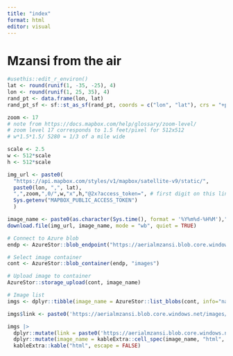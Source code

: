 ```yaml
---
title: "index"
format: html
editor: visual
---
```


# Mzansi from the air

```r
#usethis::edit_r_environ()
lat <- round(runif(1, -35, -25), 4)
lon <- round(runif(1, 25, 35), 4)
rand_pt <- data.frame(lon, lat) 
rand_pt_sf <- sf::st_as_sf(rand_pt, coords = c("lon", "lat"), crs = "+proj=longlat +datum=WGS84 +no_defs")

zoom <- 17
# note from https://docs.mapbox.com/help/glossary/zoom-level/
# zoom level 17 corresponds to 1.5 feet/pixel for 512x512
# w*1.5*1.5/ 5280 = 1/3 of a mile wide

scale <- 2.5
w <- 512*scale
h <- 512*scale

img_url <- paste0(
  "https://api.mapbox.com/styles/v1/mapbox/satellite-v9/static/",
  paste0(lon, ",", lat),
  ",",zoom,",0/",w,"x",h,"@2x?access_token=", # first digit on this line is zoom level (between 0 and 22)
  Sys.getenv("MAPBOX_PUBLIC_ACCESS_TOKEN")
  )

image_name <- paste0(as.character(Sys.time(), format = '%Y%m%d-%H%M'),".jpeg")
download.file(img_url, image_name, mode = "wb", quiet = TRUE)
```

```r
# Connect to Azure blob
endp <- AzureStor::blob_endpoint("https://aerialmzansi.blob.core.windows.net/", key=Sys.getenv("AZURE_BLOB_ACCESS_KEY"))

# Select image container
cont <- AzureStor::blob_container(endp, "images")

# Upload image to container
AzureStor::storage_upload(cont, image_name)

```

```r
# Image list
imgs <- dplyr::tibble(image_name = AzureStor::list_blobs(cont, info="name"))

imgs$link <- paste0('https://aerialmzansi.blob.core.windows.net/images/', imgs$image_name)

imgs |>
  dplyr::mutate(link = paste0('https://aerialmzansi.blob.core.windows.net/images/', image_name)) |>
  dplyr::mutate(image_name = kableExtra::cell_spec(image_name, "html", link))
  kableExtra::kable("html", escape = FALSE)

```
